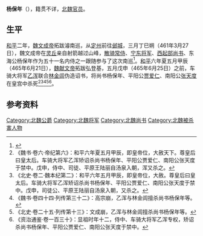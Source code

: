 '''杨保年'''（{{bd|？||465年|catIdx=B步}}），籍贯不详，[[北魏|北魏]][[官员|官员]]。

==生平==
[[和平_(北魏)|和平]]二年，[[魏文成帝|魏文成帝]]拓跋濬南巡，从[[定州|定州]]前往[[邺城|邺城]]，三月丁巳朔（461年3月27日），魏文成帝在[[灵丘|灵丘]]亲自射箭越过山峰，[[散骑常侍|散骑常侍]]、[[宁东将军|宁东将军]]、[[西起部尚书|西起部尚书]]、东海公杨保年作为五十一名内侍之一跟随参与了这次南巡<ref name=autogenerated1>{{Citation| last=| first=| author-link=山西省考古研究所、灵丘县文物局| year=1997年| title=《山西灵丘北魏文成帝〈南巡碑〉》| periodical=《文物》| volume=| issue=12期| pages=70-79| url=http://www.cnki.com.cn/Article/CJFDTOTAL-WENW199712011.htm| doi=| oclc=| accessdate=2020-08-28| archive-date=2019-07-25| archive-url=https://web.archive.org/web/20190725155706/http://www.cnki.com.cn/Article/CJFDTOTAL-WENW199712011.htm| dead-url=no}}</ref>。[[和平_(北魏)|和平]]六年夏五月甲辰（465年6月21日），[[魏献文帝|魏献文帝]]拓跋弘登基，五月戊申（465年6月25日）之前，车骑大将军[[乙浑|乙浑]]联合[[林金闾|林金闾]]伪造诏书，将尚书杨保年、平阳公[[贾爱仁|贾爱仁]]、南阳公[[张天度|张天度]]在皇宫中杀死<ref>《魏书·卷六·帝纪第六》：和平六年夏五月甲辰，即皇帝位，大赦天下。尊皇后曰皇太后。车骑大将军乙浑矫诏杀尚书杨保年、平阳公贾爱仁、南阳公张天度于禁中。戊申，侍中、司徒、平原王陆丽自汤泉入朝，浑又杀之。</ref><ref>《北史·卷二·魏本纪第二》：和平六年五月甲辰，即皇帝位，大赦。尊皇后曰皇太后。车骑大将军乙浑矫诏杀尚书杨保年、平阳公贾爱仁、南阳公张天度于禁中。戊申，司徒公、平原王陆丽自汤泉入朝，又杀之。</ref><ref>《魏书·卷四十四·列传第三十二》：高宗崩，乙浑与林金闾擅杀尚书杨保年等。</ref><ref>《北史·卷二十五·列传第十三》：文成崩，乙浑与林金闾擅杀尚书杨保年等。</ref><ref>《资治通鉴·卷一百三十》：显祖时年十二，侍中、车骑大将军乙浑专权，矫诏杀尚书杨保年、平阳公贾爱仁、南阳公张天度于禁中。</ref>。

==参考资料==
{{reflist}}

[[Category:北魏公爵|Category:北魏公爵]]
[[Category:北魏将军|Category:北魏将军]]
[[Category:北魏尚书|Category:北魏尚书]]
[[Category:北魏被杀害人物|Category:北魏被杀害人物]]